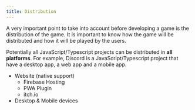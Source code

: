 ```yaml
---
title: Distribution
---
```


A very important point to take into account before developing a game is the distribution of the game. It is important to know how the game will be distributed and how it will be played by the users.

Potentially all JavaScript/Typescript projects can be distributed in **all platforms**. For example, Discord is a JavaScript/Typescript project that have a desktop app, a web app and a mobile app.

- <DynamicLink href="/start/distribution-website">Website (native support)</DynamicLink>
  * <DynamicLink href="/start/distribution-website#firebase-hosting">Firebase Hosting</DynamicLink>
  * <DynamicLink href="/start/distribution-website#enable-the-add-to-home-screen-pwa-plugin">PWA Plugin</DynamicLink>
  * <DynamicLink href="/start/distribution-website#itchio">itch.io</DynamicLink>
- <DynamicLink href="/start/distribution-desktop-mobile">Desktop & Mobile devices</DynamicLink>
